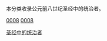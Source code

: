 {{Portal box|聖經}}
本分类收录公元前八世纪圣经中的统治者。

[[分类:以世纪分类的圣经中的统治者|0008]]
[[分类:希伯来圣经君主|0008]]
[[Category:前8世紀人物|圣经中的统治者]]